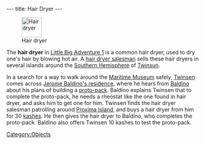 ---
title: Hair Dryer
---

[[Image:Hairdryer.png|right|52px|frame|Hair dryer]]

The '''hair dryer''' in [[Little Big Adventure 1]] is a common hair dryer, used to dry one's hair by blowing hot air. A [[hair dryer salesman]] sells these hair dryers in several islands around the [[Southern Hemisphere]] of [[Twinsun]].

In a search for a way to walk around the [[Maritime Museum]] safely, [[Twinsen]] comes across [[Jerome Baldino's residence (Proxim-City)|Jerome Baldino's residence]], where he hears from [[Baldino]] about his plans of building a [[proto-pack]]. Baldino explains Twinsen that to complete the proto-pack, he needs a rheostat like the one found in hair dryer, and asks him to get one for him. Twinsen finds the hair dryer salesman patrolling around [[Proxima Island]], and buys a hair dryer from him for 30 [[kashes]]. He then gives the hair dryer to Baldino, who completes the proto-pack. Baldino also offers Twinsen 10 kashes to test the proto-pack.

[[Category:Objects]]